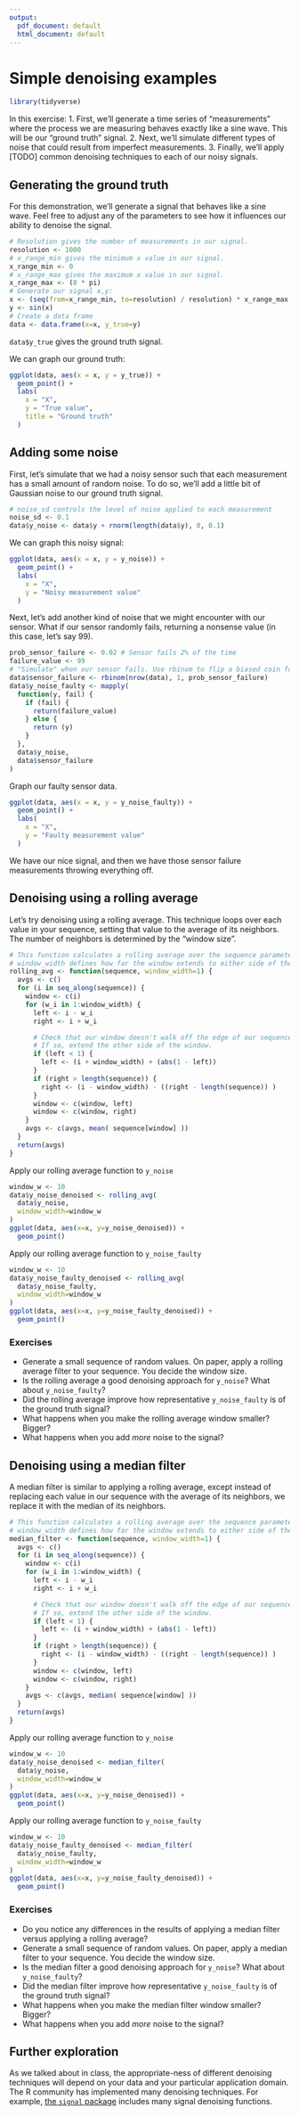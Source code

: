 ```yaml
---
output:
  pdf_document: default
  html_document: default
---
```


# Simple denoising examples

```r
library(tidyverse)
```

In this exercise:
1. First, we'll generate a time series of "measurements" where the process we are measuring behaves exactly like a sine wave.
   This will be our "ground truth" signal.
2. Next, we'll simulate different types of noise that could result from imperfect measurements.
3. Finally, we'll apply [TODO] common denoising techniques to each of our noisy signals.

## Generating the ground truth

For this demonstration, we'll generate a signal that behaves like a sine wave.
Feel free to adjust any of the parameters to see how it influences our ability to denoise the signal.

```r
# Resolution gives the number of measurements in our signal.
resolution <- 1000
# x_range_min gives the minimum x value in our signal.
x_range_min <- 0
# x_range_max gives the maximum x value in our signal.
x_range_max <- (8 * pi)
# Generate our signal x,y:
x <- (seq(from=x_range_min, to=resolution) / resolution) * x_range_max
y <- sin(x)
# Create a data frame
data <- data.frame(x=x, y_true=y)
```

`data$y_true` gives the ground truth signal.

We can graph our ground truth:

```r
ggplot(data, aes(x = x, y = y_true)) +
  geom_point() +
  labs(
    x = "X",
    y = "True value",
    title = "Ground truth"
  )
```

## Adding some noise

First, let's simulate that we had a noisy sensor such that each measurement has a small amount of random noise.
To do so, we'll add a little bit of Gaussian noise to our ground truth signal.

```r
# noise_sd controls the level of noise applied to each measurement
noise_sd <- 0.1
data$y_noise <- data$y + rnorm(length(data$y), 0, 0.1)
```

We can graph this noisy signal:

```r
ggplot(data, aes(x = x, y = y_noise)) +
  geom_point() +
  labs(
    x = "X",
    y = "Noisy measurement value"
  )
```

Next, let's add another kind of noise that we might encounter with our sensor.
What if our sensor randomly fails, returning a nonsense value (in this case, let's say 99).

```r
prob_sensor_failure <- 0.02 # Sensor fails 2% of the time
failure_value <- 99
# "Simulate" when our sensor fails. Use rbinom to flip a biased coin for each object in our data.
data$sensor_failure <- rbinom(nrow(data), 1, prob_sensor_failure)
data$y_noise_faulty <- mapply(
  function(y, fail) {
    if (fail) {
      return(failure_value)
    } else {
      return (y)
    }
  },
  data$y_noise,
  data$sensor_failure
)
```

Graph our faulty sensor data.

```r
ggplot(data, aes(x = x, y = y_noise_faulty)) +
  geom_point() +
  labs(
    x = "X",
    y = "Faulty measurement value"
  )
```

We have our nice signal, and then we have those sensor failure measurements throwing everything off.

## Denoising using a rolling average

Let's try denoising using a rolling average.
This technique loops over each value in your sequence, setting that value to the average of its neighbors.
The number of neighbors is determined by the "window size".

```r
# This function calculates a rolling average over the sequence parameter.
# window_width defines how far the window extends to either side of the each index.
rolling_avg <- function(sequence, window_width=1) {
  avgs <- c()
  for (i in seq_along(sequence)) {
    window <- c(i)
    for (w_i in 1:window_width) {
      left <- i - w_i
      right <- i + w_i

      # Check that our window doesn't walk off the edge of our sequence.
      # If so, extend the other side of the window.
      if (left < 1) {
        left <- (i + window_width) + (abs(1 - left))
      }
      if (right > length(sequence)) {
        right <- (i - window_width) - ((right - length(sequence)) )
      }
      window <- c(window, left)
      window <- c(window, right)
    }
    avgs <- c(avgs, mean( sequence[window] ))
  }
  return(avgs)
}
```

Apply our rolling average function to `y_noise`

```r
window_w <- 10
data$y_noise_denoised <- rolling_avg(
  data$y_noise,
  window_width=window_w
)
ggplot(data, aes(x=x, y=y_noise_denoised)) +
  geom_point()
```

Apply our rolling average function to `y_noise_faulty`

```r
window_w <- 10
data$y_noise_faulty_denoised <- rolling_avg(
  data$y_noise_faulty,
  window_width=window_w
)
ggplot(data, aes(x=x, y=y_noise_faulty_denoised)) +
  geom_point()
```

### Exercises

- Generate a small sequence of random values. On paper, apply a rolling average filter to your sequence. You decide the window size.
- Is the rolling average a good denoising approach for `y_noise`? What about `y_noise_faulty`?
- Did the rolling average improve how representative `y_noise_faulty` is of the ground truth signal?
- What happens when you make the rolling average window smaller? Bigger?
- What happens when you add _more_ noise to the signal?

## Denoising using a median filter

A median filter is similar to applying a rolling average,
except instead of replacing each value in our sequence with the average of its neighbors, we replace it with the median of its neighbors.

```r
# This function calculates a rolling average over the sequence parameter.
# window_width defines how far the window extends to either side of the each index.
median_filter <- function(sequence, window_width=1) {
  avgs <- c()
  for (i in seq_along(sequence)) {
    window <- c(i)
    for (w_i in 1:window_width) {
      left <- i - w_i
      right <- i + w_i

      # Check that our window doesn't walk off the edge of our sequence.
      # If so, extend the other side of the window.
      if (left < 1) {
        left <- (i + window_width) + (abs(1 - left))
      }
      if (right > length(sequence)) {
        right <- (i - window_width) - ((right - length(sequence)) )
      }
      window <- c(window, left)
      window <- c(window, right)
    }
    avgs <- c(avgs, median( sequence[window] ))
  }
  return(avgs)
}
```

Apply our rolling average function to `y_noise`

```r
window_w <- 10
data$y_noise_denoised <- median_filter(
  data$y_noise,
  window_width=window_w
)
ggplot(data, aes(x=x, y=y_noise_denoised)) +
  geom_point()
```

Apply our rolling average function to `y_noise_faulty`

```r
window_w <- 10
data$y_noise_faulty_denoised <- median_filter(
  data$y_noise_faulty,
  window_width=window_w
)
ggplot(data, aes(x=x, y=y_noise_faulty_denoised)) +
  geom_point()
```

### Exercises

- Do you notice any differences in the results of applying a median filter versus applying a rolling average?
- Generate a small sequence of random values. On paper, apply a median filter to your sequence. You decide the window size.
- Is the median filter a good denoising approach for `y_noise`? What about `y_noise_faulty`?
- Did the median filter improve how representative `y_noise_faulty` is of the ground truth signal?
- What happens when you make the median filter window smaller? Bigger?
- What happens when you add _more_ noise to the signal?

## Further exploration

As we talked about in class, the appropriate-ness of different denoising techniques will depend on your data and your particular application domain.
The R community has implemented many denoising techniques.
For example, [the `signal` package](https://www.rdocumentation.org/packages/signal/versions/0.7-7) includes many signal denoising functions.

